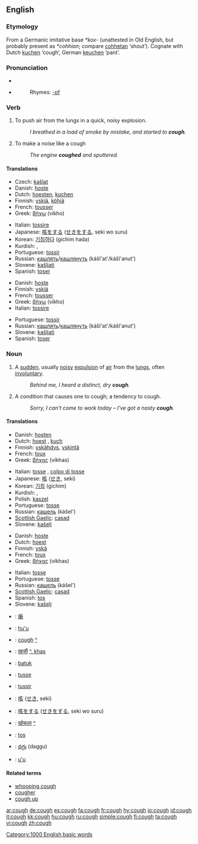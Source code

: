==English==

===Etymology===
From a Germanic imitative base ''*kox-'' (unattested in Old English, but probably present as ''*cohhian''; compare [[cohhetan]] ‘shout’).  Cognate with Dutch [[kuchen]] ‘cough’, German [[keuchen]] ‘pant’.

===Pronunciation===
*{{IPA|/kɒf/}}
*{{audio|en-us-cough.ogg|Audio (US)}}
*:Rhymes: [[Rhymes:English:-ɒf|-ɒf]]

===Verb===
{{en-verb}}

# To push air from the lungs in a quick, noisy explosion.
#:''I breathed in a load of smoke by mistake, and started to '''cough'''.''
# To make a noise like a cough
#:''The engine '''coughed''' and sputtered.''

====Translations====
{{trans-top|push air from the lungs}}
*Czech: [[kašlat]]
*Danish: [[hoste]]
*Dutch: [[hoesten]], [[kuchen]]
*Finnish: [[yskiä]], [[köhiä]]
*French: [[tousser]]
*Greek: [[βήχω]] (víkho)
{{trans-mid}}
*Italian: [[tossire]]
*Japanese: [[咳をする]] ([[せきをする]], seki wo suru)
*Korean: [[기침하다]] (gichim hada)
*Kurdish: {{KUchar|[[کۆکین]]}}, {{KUchar|[[کۆخین]]}}
*Portuguese: [[tossir]]
*Russian: [[кашлять]]/[[кашлянуть]] (kášl'at'/kášl'anut')
*Slovene: [[kašljati]]
*Spanish: [[toser]]
{{trans-bottom}}

{{trans-top|make a noise like a cough}}
*Danish: [[hoste]]
*Finnish: [[yskiä]]
*French: [[tousser]]
*Greek: [[βήχω]] (víkho)
*Italian: [[tossire]]
{{trans-mid}}
*Portuguese: [[tossir]]
*Russian: [[кашлять]]/[[кашлянуть]] (kášl'at'/kášl'anut')
*Slovene: [[kašljati]]
*Spanish: [[toser]]
{{trans-bottom}}

===Noun===
{{en-noun}}
# {{symptom}} A [[sudden]], usually [[noisy]] [[expulsion]] of [[air]] from the [[lungs]], often [[involuntary]].
#:''Behind me, I heard a distinct, dry '''cough'''.''
# A condition that causes one to cough; a tendency to cough.
#:''Sorry, I can't come to work today – I've got a nasty '''cough'''.''

====Translations====
{{trans-top|expulsion of air from the lungs}}
*Danish: [[hosten]] {{c}}
*Dutch: [[hoest]] {{m}}, [[kuch]] {{m}}
*Finnish: [[yskähdys]], [[yskintä]]
*French: [[toux]] {{f}}
*Greek: [[βήχας]] (víkhas) {{m}}
{{trans-mid}}
*Italian: [[tosse]] {{f}}, [[colpo di tosse]] {{m}}
*Japanese: [[咳]] ([[せき]], seki)
*Korean: [[기침]] (gichim)
*Kurdish: {{KUchar|[[کۆکه‌]]}}, {{KUchar|[[کۆخه‌]]}}
*Polish: [[kaszel]] {{m}}
*Portuguese: [[tosse]] {{f}}
*Russian: [[кашель]] (kášel') {{m}}
*[[Scottish Gaelic]]: [[casad]] {{m}}
*Slovene: [[kašelj]] {{m}}
{{trans-bottom}}

{{trans-top|condition that causes one to cough}}
*Danish: [[hoste]] {{c}}
*Dutch: [[hoest]] {{m}}
*Finnish: [[yskä]]
*French: [[toux]] {{f}}
*Greek: [[βήχας]] (víkhas) {{m}}
{{trans-mid}}
*Italian: [[tosse]] {{f}}
*Portuguese: [[tosse]] {{f}}
*Russian: [[кашель]] (kášel') {{m}}
*[[Scottish Gaelic]]: [[casad]] {{m}}
*Spanish: [[tos]] {{m}}
*Slovene: [[kašelj]] {{m}}
{{trans-bottom}}

{{checktrans}}
{{trans-top|Translations to be categorised}}
*{{ttbc|Chinese Characters}}: [[瘶]]
*{{ttbc|Guaraní}}: [[hu'u]]
*{{ttbc|Gujarati}}: [[cough]] [[:gu:ઉધરસ|^]]
*{{ttbc|Hindi}}: [[खासी]] [[:hi:खासी|^, khas]]
*{{ttbc|Indonesian}}: [[batuk]]
*{{ttbc|Interlingua}}: [[tusse]]
*{{ttbc|Interlingua}}: [[tussir]]
{{trans-mid}}
*{{ttbc|Japanese}}: [[咳]] ([[せき]], seki)
*{{ttbc|Japanese}}: [[咳]]をする ([[せき]]をする, seki wo suru)
*{{ttbc|Marathi}}: [[खोकला]] [[:mr:खोकला|^]]
*{{ttbc|Spanish}}: [[tos]] {{m}}
*{{ttbc|Telugu}}: [[దగ్గు]] (daggu)
*{{ttbc|Tupinambá}}: [[u'u]]
{{trans-bottom}}

====Related terms====
*[[whooping cough]]
*[[cougher]]
*[[cough up]]

[[Category:1000 English basic words]]

[[ar:cough]]
[[de:cough]]
[[es:cough]]
[[fa:cough]]
[[fr:cough]]
[[hy:cough]]
[[io:cough]]
[[id:cough]]
[[it:cough]]
[[kk:cough]]
[[hu:cough]]
[[ru:cough]]
[[simple:cough]]
[[fi:cough]]
[[ta:cough]]
[[vi:cough]]
[[zh:cough]]